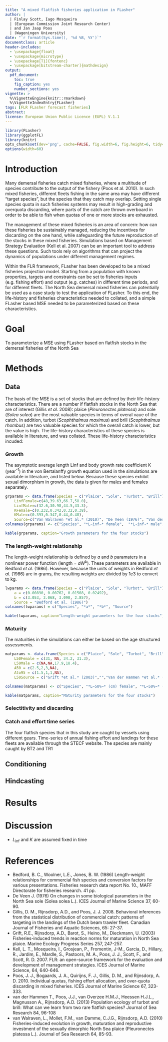 ```yaml
---
title: "A mixed flatfish fisheries application in FLasher"
author: |
  | Finlay Scott, Iago Mosqueira
  | (European Commission Joint Research Center)
  | and Jan Jaap Poos
  | (Wageningen University)
date: "`r format(Sys.time(), '%d %B, %Y')`"
documentclass: article
header-includes: 
  - \usepackage{float}
  - \usepackage{microtype}
  - \usepackage[T1]{fontenc}
  - \usepackage[bitstream-charter]{mathdesign}
output:
  pdf_document:
    toc: true
    fig_caption: yes
    number_sections: yes
vignette: >
  %\VignetteEngine{knitr::rmarkdown}
  %\VignetteIndexEntry{FLasher}
tags: [FLR FLasher forecast fisheries]
abstract:
license: European Union Public Licence (EUPL) V.1.1
---
```


```r
library(FLasher)
library(ggplotFL)
library(knitr)
opts_chunk$set(dev='png', cache=FALSE, fig.width=6, fig.height=6, tidy=TRUE, dpi=300, fig.pos='!h')
options(width=60)
```


# Introduction

Many demersal fisheries catch mixed fisheries, where a multitude of species contribute to the output of the fishery (Poos et al. 2010). In such mixed fisheries, different fleets fishing in the same area may have different "target species", but the species that they catch may overlap. Setting single species quota in such fisheries systems may result in high-grading and overquota discarding, where parts of the catch are thrown overboard in order to be able to fish when quotas of one or more stocks are exhausted.

The management of these mixed fisheries is an area of concern: how can these fisheries be sustainably managed, reducing the incentives for discarding on the one hand, while safeguarding the future reproduction of the stocks in these mixed fisheries. Simulations based on Management Strategy Evaluation (Kell et al. 2007) can be an important tool to address these questions. Such tools rely on algorithms that can project the dynamics of populations under different management regimes. 

Within the FLR framework, FLasher has been developed to be a mixed fisheries projection model. Starting from a population with known properties, targets and constraints can be set to fisheries inputs (e.g. fishing effort) and output (e.g. catches) in different time periods, and for different fleets. The North Sea demersal mixed fisheries can potentially be used as a case study to test the application of FLasher. To this end, the life-history and fisheries characteristics needed to collated, and a simple FLasher based MSE needed to be parameterized based on these characteristics.

# Goal

To parameterize a MSE using FLasher based on flatfish stocks in the demersal fisheries of the North Sea 

# Methods 

## Data

The basis of the MSE is a set of stocks that are defined by their life-history characteristics. There are a number if flatfish stocks in the North Sea that are of interest (Gillis *et al.* 2008): plaice (*Pleuronectes platessa*) and sole (*Solea solea*) are the most valuable species in terms of overal vaue of the catch. In addition, turbot (*Scophthalmus maximus*) and brill (*Scophthalmus rhombus*) are two valuable species for which the overall catch is lower, but the value is high. The life-history characteristics of these species is available in literature, and was collated. These life-history characteristics incuded:

### Growth

The asymptotic average length Linf and body growth rate coefficient K (year^-1^) in the von Bertalanffy growth equation used in the simulations are available in literature, and listed below. Because these species exhibit sexual dimorphism in growth, the data is given for males and females separately.


```r
grparams <- data.frame(Species = c("Plaice", "Sole", "Turbot", "Brill"),
    LinfFemale=c(48,39.63,66.7,58.0),
    LinfMale=c(32.6,30.98,44.5,43.3),
    KFemale=c(0.232,0.342,0.32,0.38),
    KMale=c(0.393,0.347,0.44,0.48),
    Source=c("Van Walraven *et al.* (2010)", "De Veen (1976)", "Van der Hammen *et al.* (2013)", "Van der Hammen *et al.* (2013)"))
colnames(grparams) <- c("Species", "*L~inf~* female",  "*L~inf~* male", "*K* female", "*K* male", "Source")
```

```r
kable(grparams, caption="Growth parameters for the four stocks")
```
  
### The length-weight relationship

The length-weight relationship is defined by *a* and *b* paramaters in a nonlinear power function (length = *a*W^*b*^). These parameters are available in Bedford *et al.* (1986). However, because the units of weights in Bedford *et al.* (1986) are in grams, the resulting weights are divided by 1e3 to convert to kg.
	
```r
lwparams <- data.frame(Species = c("Plaice", "Sole", "Turbot", "Brill"),
    a = c(0.00890, 0.00762, 0.01508, 0.02492),
    b = c(3.053, 3.068, 3.090, 2.857),
    Source = "Bedford et al. (1986)")
colnames(lwparams) = c("Species", "*a*", "*b*", "Source")
```

```r
kable(lwparams, caption="Length-weight parameters for the four stocks")
```

### Maturity

The maturities in the simulations can either be based on the age structured assessments.

```r
matparams <- data.frame(Species = c("Plaice", "Sole", "Turbot", "Brill"),
    L50Female = c(31, NA, 34.2, 31.3),
    L50Male = c(NA,NA,17.9,18.4),
    A50 = c(2.5,2,3,NA),
    Ato95 = c(1.5,1,1,NA),
    L50Source = c("Grift *et al.* (2003)","","Van der Hammen *et al.* (2013)","Van der Hammen *et al.* (2013)"))

colnames(matparams) <- c("Species", "*L~50%~* (cm) female", "*L~50%~* (cm) male", "*A~50%~* (year) from ICES", "Ato95%", "*L~50%~* Source")
```

```r
kable(matparams, caption="Maturity parameters for the four stocks")
```
### Selectitivity and discarding 



### Catch and effort time  series

The four flatfish species that in this study are caught by vessels using different gears. Time-series of annual fishing effort and landings for these fleets are available through the STECF website. The species are mainly caught by BT2 and TR1

  

## Conditioning


## Hindcasting

# Results
					
					
# Discussion


- *L*<sub>inf</sub> and *K* are assumed fixed in time
					


# References
- Bedford, B. C., Woolner, L.E., Jones, B. W. (1986) Length-weight relationships for commercial fish species and conversion factors for various presentations. Fisheries research data report No. 10., MAFF Directorate for fisheries research. 41 pp.
- De Veen J. (1976) On changes in some biological parameters in the North Sea sole (Solea solea L.). ICES Journal of Marine Science 37, 60-90.  
- Gillis, D. M., Rijnsdorp, A.D., and Poos, J. J. 2008. Behavioral inferences from the statistical distribution of commercial catch: patterns of targeting
in the landings of the Dutch beam trawler fleet. Canadian Journal of Fisheries and Aquatic Sciences, 65: 27-37.
- Grift, R.E., Rijnsdorp, A.D., Barot, S., Heino, M., Dieckmann, U. (2003) Fisheries-induced trends in reaction norms for maturation in North Sea plaice. Marine Ecology Progress Series 257, 247-257.
- Kell, L. T., Mosqueira, I., Grosjean, P., Fromentin, J-M., Garcia, D., Hillary, R., Jardim, E., Mardle, S., Pastoors, M. A., Poos, J. J., Scott, F., and
Scott, R. D. 2007. FLR: an open-source framework for the evaluation and development of management strategies. ICES Journal of
Marine Science, 64, 640-646.
- Poos, J. J., Bogaards, J. A., Quirijns, F. J., Gillis, D. M., and Rijnsdorp, A. D. 2010. Individual quotas, fishing effort allocation, and over-quota
discarding in mixed fisheries. ICES Journal of Marine Science 67, 323-333.
- van der Hammen T., Poos, J.J., van Overzee H.M.J., Heessen H.J.L., Magnusson A., Rijnsdorp, A.D. (2013) Population ecology of turbot and brill: What can we learn from two rare flatfish species? Journal of Sea Research 84, 96-108
- van Walraven, L., Mollet, F.M., van Damme, C.J.G., Rijnsdorp, A.D. (2010) Fisheries-induced evolution in growth, maturation and reproductive investment of the sexually dimorphic North Sea plaice (Pleuronectes platessa L.). Journal of Sea Research 64, 85-93.


